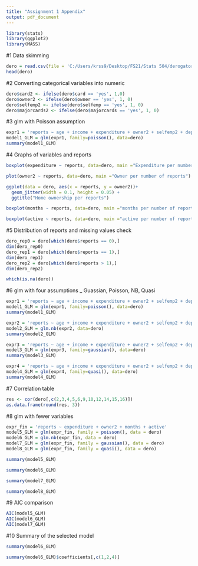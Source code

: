 ---
title: "Assignment 1 Appendix"
output: pdf_document
---

```{r}
library(stats)
library(ggplot2)
library(MASS)
```

#1 Data skimming
```{r}
dero = read.csv(file = 'C:/Users/krss9/Desktop/FS21/Stats 504/derogatory.csv')
head(dero)
```

#2 Converting categorical variables into numeric
```{r}
dero$card2 <- ifelse(dero$card == 'yes', 1,0)
dero$owner2 <- ifelse(dero$owner == 'yes', 1, 0)
dero$selfemp2 <- ifelse(dero$selfemp == 'yes', 1, 0)
dero$majorcards2 <- ifelse(dero$majorcards == 'yes', 1, 0)
```

#3 glm with Poisson assumption
```{r}
expr1 = 'reports ~ age + income + expenditure + owner2 + selfemp2 + dependents + months + majorcards2 + active'
model1_GLM = glm(expr1, family=poisson(), data=dero)
summary(model1_GLM)
```

#4 Graphs of variables and reports

```{r}
boxplot(expenditure ~ reports, data=dero, main ="Expenditure per number of reports")
```
```{r}
plot(owner2 ~ reports, data=dero, main ="Owner per number of reports")
```

```{r}
ggplot(data = dero, aes(x = reports, y = owner2))+
  geom_jitter(width = 0.1, height = 0.05) +
  ggtitle("Home ownership per reports")

```

```{r}
boxplot(months ~ reports, data=dero, main ="months per number of reports")
```
```{r}
boxplot(active ~ reports, data=dero, main ="active per number of reports")
```

#5 Distribution of reports and missing values check
```{r}
dero_rep0 = dero[which(dero$reports == 0),]
dim(dero_rep0)
dero_rep1 = dero[which(dero$reports == 1),]
dim(dero_rep1)
dero_rep2 = dero[which(dero$reports > 1),]
dim(dero_rep2)
```

```{r}
which(is.na(dero))
```

#6 glm with four assumptions _ Guassian, Poisson, NB, Quasi

```{r}
expr1 = 'reports ~ age + income + expenditure + owner2 + selfemp2 + dependents + months + majorcards2 + active'
model1_GLM = glm(expr1, family=poisson(), data=dero)
summary(model1_GLM)
```

```{r}
expr2 = 'reports ~ age + income + expenditure + owner2 + selfemp2 + dependents + months + majorcards2 + active'
model2_GLM = glm.nb(expr2, data=dero)
summary(model2_GLM)
```

```{r}
expr3 = 'reports ~ age + income + expenditure + owner2 + selfemp2 + dependents + months + majorcards2 + active'
model3_GLM = glm(expr3, family=gaussian(), data=dero)
summary(model3_GLM)
```

```{r}
expr4 = 'reports ~ age + income + expenditure + owner2 + selfemp2 + dependents + months + majorcards2 + active'
model4_GLM = glm(expr4, family=quasi(), data=dero)
summary(model4_GLM)
```

#7 Correlation table
```{r}
res <- cor(dero[,c(2,3,4,5,6,9,10,12,14,15,16)])
as.data.frame(round(res, 3))
```

#8 glm with fewer variables
```{r}
expr_fin = 'reports ~ expenditure + owner2 + months + active'
model5_GLM = glm(expr_fin, family = poisson(), data = dero)
model6_GLM = glm.nb(expr_fin, data = dero)
model7_GLM = glm(expr_fin, family = gaussian(), data = dero)
model8_GLM = glm(expr_fin, family = quasi(), data = dero)
```

```{r}
summary(model5_GLM)
```

```{r}
summary(model6_GLM)
```

```{r}
summary(model7_GLM)
```

```{r}
summary(model8_GLM)
```

#9 AIC comparison
```{r}
AIC(model5_GLM)
AIC(model6_GLM)
AIC(model7_GLM)
```

#10 Summary of the selected model
```{r}
summary(model6_GLM)
```

```{r}
summary(model6_GLM)$coefficients[,c(1,2,4)]
```
